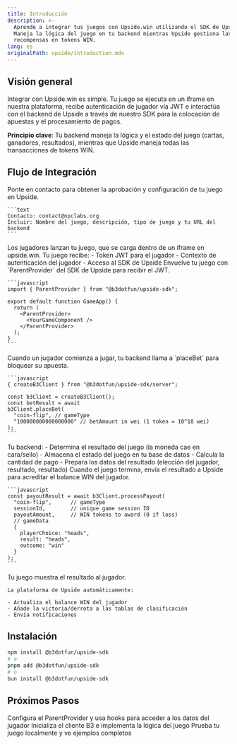 ```yaml
---
title: Introducción
description: >-
  Aprende a integrar tus juegos con Upside.win utilizando el SDK de Upside.
  Maneja la lógica del juego en tu backend mientras Upside gestiona las
  recompensas en tokens WIN.
lang: es
originalPath: upside/introduction.mdx
---
```

## Visión general

Integrar con Upside.win es simple. Tu juego se ejecuta en un iframe en nuestra plataforma, recibe autenticación de jugador vía JWT e interactúa con el backend de Upside a través de nuestro SDK para la colocación de apuestas y el procesamiento de pagos.

**Principio clave**: Tu backend maneja la lógica y el estado del juego (cartas, ganadores, resultados), mientras que Upside maneja todas las transacciones de tokens WIN.

## Flujo de Integración

<Steps>
  <Step title="Contactar al Equipo B3">
    Ponte en contacto para obtener la aprobación y configuración de tu juego en Upside.

    ```text
    Contacto: contact@npclabs.org
    Incluir: Nombre del juego, descripción, tipo de juego y tu URL del backend
    ```
  </Step>
  <Step title="El Juego se Carga en Iframe">
    Los jugadores lanzan tu juego, que se carga dentro de un iframe en upside.win. Tu juego recibe: - Token JWT para el jugador - Contexto de autenticación del jugador - Acceso al SDK de Upside
  </Step>
  <Step title="Frontend: Recibir JWT">
    Envuelve tu juego con `ParentProvider` del SDK de Upside para recibir el JWT.

    ```javascript
    import { ParentProvider } from "@b3dotfun/upside-sdk";
    
    export default function GameApp() {
      return (
        <ParentProvider>
          <YourGameComponent />
        </ParentProvider>
      );
    }
    ```
  </Step>
  <Step title="Backend: Colocar Apuesta">
    Cuando un jugador comienza a jugar, tu backend llama a `placeBet` para bloquear su apuesta.

    ```javascript
    { createB3Client } from "@b3dotfun/upside-sdk/server"; 
    
    const b3Client = createB3Client(); 
    const betResult = await
    b3Client.placeBet(
      "coin-flip", // gameType 
      "100000000000000000" // betAmount in wei (1 token = 10^18 wei) 
    ); 
    ```
  </Step>
  <Step title="Backend: Manejar Lógica del Juego">
    Tu backend: - Determina el resultado del juego (la moneda cae en cara/sello) - Almacena el estado del juego en tu base de datos - Calcula la cantidad de pago - Prepara los datos del resultado (elección del jugador, resultado, resultado)
  </Step>
  <Step title="Backend: Procesar Pago">
    Cuando el juego termina, envía el resultado a Upside para acreditar el balance WIN del jugador.

    ```javascript
    const payoutResult = await b3Client.processPayout(
      "coin-flip",      // gameType
      sessionId,        // unique game session ID
      payoutAmount,     // WIN tokens to award (0 if loss)
      // gameData
      {
        playerChoice: "heads",
        result: "heads",
        outcome: "win"
      }
    );
    ```
  </Step>
  <Step title="Frontend: Mostrar Resultado">
    Tu juego muestra el resultado al jugador.

    La plataforma de Upside automáticamente:

    - Actualiza el balance WIN del jugador
    - Añade la victoria/derrota a las tablas de clasificación
    - Envía notificaciones
  </Step>
</Steps>

## Instalación

```bash
npm install @b3dotfun/upside-sdk
# o
pnpm add @b3dotfun/upside-sdk
# o
bun install @b3dotfun/upside-sdk
```

## Próximos Pasos

<CardGroup cols={2}>
  <Card title="Integración de Frontend" icon="browser" href="/upside/frontend-integration">
    Configura el ParentProvider y usa hooks para acceder a los datos del jugador
  </Card>
  <Card title="Integración de Backend" icon="server" href="/upside/backend-integration">
    Inicializa el cliente B3 e implementa la lógica del juego
  </Card>
  <Card title="Pruebas y Ejemplos" icon="flask" href="/upside/testing-and-examples">
    Prueba tu juego localmente y ve ejemplos completos
  </Card>
</CardGroup>
